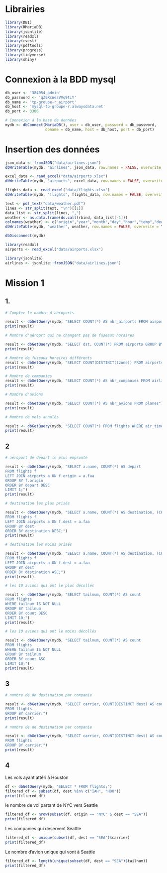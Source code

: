 # Librairies
```r
library(DBI)
library(RMariaDB)
library(jsonlite)
library(readxl)
library(rvest)
library(pdftools)
library(progress)
library(tidyverse)
library(shiny)
```

# Connexion à la BDD mysql
```r
db_user <- '384054_admin'
db_password <- 'qZ9XcWesVVq9tiY'
db_name <- 'tp-groupe-r_airport'
db_host <- 'mysql-tp-groupe-r.alwaysdata.net'
db_port <- 3306

# Connexion à la base de données
mydb <- dbConnect(MariaDB(), user = db_user, password = db_password,
                  dbname = db_name, host = db_host, port = db_port)
```

# Insertion des données
```r
json_data <- fromJSON("data/airlines.json")
dbWriteTable(mydb, "airlines", json_data, row.names = FALSE, overwrite = TRUE)

excel_data <- read_excel("data/airports.xlsx")
dbWriteTable(mydb, "airports", excel_data, row.names = FALSE, overwrite = TRUE)

flights_data <- read_excel("data/flights.xlsx")
dbWriteTable(mydb, "flights", flights_data, row.names = FALSE, overwrite = TRUE)

text <- pdf_text("data/weather.pdf")
lines <- str_split(text, "\n")[[1]]
data_list <- str_split(lines, ",") 
weather <- as.data.frame(do.call(rbind, data_list[-1]))
colnames(weather) <- c("origin","year","month","day","hour","temp","dewp","humid","wind_dir","wind_speed","wind_gust","precip","pressure","visib","time_hour")
dbWriteTable(mydb, "weather", weather, row.names = FALSE, overwrite = TRUE)

dbDisconnect(mydb)
```


```r
library(readxl)
airports <- read_excel("data/airports.xlsx")

library(jsonlite)
airlines <- jsonlite::fromJSON("data/airlines.json")
```

# Mission 1
## 1.
```r
# Compter le nombre d'aéroports

result <- dbGetQuery(mydb, "SELECT COUNT(*) AS nbr_airports FROM airports")
print(result)
```

```r
# Nombre d'aéroprt qui ne changent pas de fuseaux horaires

result <- dbGetQuery(mydb, "SELECT dst, COUNT(*) FROM airports GROUP BY dst")
print(result)
```

```r
# Nombre de fuseaux horaires différents
result <- dbGetQuery(mydb, "SELECT COUNT(DISTINCT(tzone)) FROM airports")
print(result)
```

```r
# Nombre de companies
result <- dbGetQuery(mydb, "SELECT COUNT(*) AS nbr_companies FROM airlines")
print(result)
```

```r
# Nombre d'avions

result <- dbGetQuery(mydb, "SELECT COUNT(*) AS nbr_avions FROM planes")
print(result)
```

```r
# Nombre de vols annulés

result <- dbGetQuery(mydb, "SELECT COUNT(*) FROM flights WHERE air_time IS NULL")
print(result)
```

## 2
```r
# aéroport de départ le plus emprunté

result <- dbGetQuery(mydb, "SELECT a.name, COUNT(*) AS depart 
FROM flights f 
LEFT JOIN airports a ON f.origin = a.faa 
GROUP BY f.origin  
ORDER BY depart DESC 
LIMIT 1;")
print(result)
```

```r
# destination les plus prisés

result <- dbGetQuery(mydb, "SELECT a.name, COUNT(*) AS destination, (COUNT(*) / (SELECT COUNT(*) FROM flights) * 100) AS pourcentage
FROM flights f 
LEFT JOIN airports a ON f.dest = a.faa 
GROUP BY dest  
ORDER BY destination DESC;")
print(result)
```

```r
# destination les moins prisés

result <- dbGetQuery(mydb, "SELECT a.name, COUNT(*) AS destination, (COUNT(*) / (SELECT COUNT(*) FROM flights) * 100) AS percent
FROM flights f 
LEFT JOIN airports a ON f.dest = a.faa 
GROUP BY dest  
ORDER BY destination ASC;")
print(result)
```

```r
# les 10 avions qui ont le plus décollés

result <- dbGetQuery(mydb, "SELECT tailnum, COUNT(*) AS count
FROM flights 
WHERE tailnum IS NOT NULL
GROUP BY tailnum
ORDER BY count DESC
LIMIT 10;")
print(result)
```

```r
# les 10 avions qui ont le moins décollés

result <- dbGetQuery(mydb, "SELECT tailnum, COUNT(*) AS count
FROM flights 
WHERE tailnum IS NOT NULL
GROUP BY tailnum
ORDER BY count ASC
LIMIT 10;")
print(result)
```
## 3

```r
# nombre de de destination par companie

result <- dbGetQuery(mydb, "SELECT carrier, COUNT(DISTINCT dest) AS count
FROM flights 
GROUP BY carrier;")
print(result)
```

```r
# nombre de de destination par companie

result <- dbGetQuery(mydb, "SELECT carrier, COUNT(DISTINCT dest) AS count
FROM flights 
GROUP BY carrier;")
print(result)
```

## 4
Les vols ayant attéri à Houston

```r
df <- dbGetQuery(mydb, "SELECT * FROM flights;")
filtered_df <- subset(df, dest %in% c("IAH", "HOU"))
print(filtered_df)
```

le nombre de vol partant de NYC vers Seattle
```r
filtered_df <- nrow(subset(df, origin == "NYC" & dest == "SEA"))
print(filtered_df)
```
Les companies qui deservent Seattle
```r
filtered_df <- unique(subset(df, dest == "SEA")$carrier)
print(filtered_df)
```

Le nombre d'avion unique qui vont à Seattle
```r
filtered_df <- length(unique(subset(df, dest == "SEA")$tailnum))
print(filtered_df)
```

